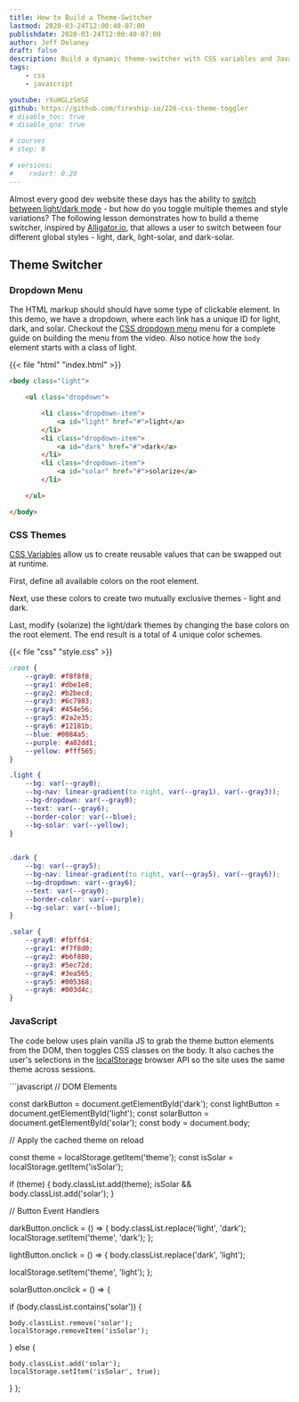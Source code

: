 ```yaml
---
title: How to Build a Theme-Switcher
lastmod: 2020-03-24T12:00:40-07:00
publishdate: 2020-03-24T12:00:40-07:00
author: Jeff Delaney
draft: false
description: Build a dynamic theme-switcher with CSS variables and JavaScript. 
tags: 
    - css
    - javascript

youtube: rXuHGLzSmSE
github: https://github.com/fireship-io/226-css-theme-toggler
# disable_toc: true
# disable_qna: true

# courses
# step: 0

# versions:
#    rxdart: 0.20
---
```


Almost every good dev website these days has the ability to [switch between light/dark mode](/snippets/light-dark-mode-theme-css) - but how do you toggle multiple themes and style variations? The following lesson demonstrates how to build a theme switcher, inspired by [Alligator.io](https://alligator.io), that allows a user to switch between four different global styles - light, dark, light-solar, and dark-solar. 

## Theme Switcher

### Dropdown Menu

The HTML markup should should have some type of clickable element. In this demo, we have a dropdown, where each link has a unique ID for light, dark, and solar. Checkout the [CSS dropdown menu](/snippets/basic-css-dropdown-menu) menu for a complete guide on building the menu from the video. Also notice how the `body` element starts with a class of light. 

{{< file "html" "index.html" >}}
```html
<body class="light">

    <ul class="dropdown">

        <li class="dropdown-item">
            <a id="light" href="#">light</a>
        </li>
        <li class="dropdown-item">
            <a id="dark" href="#">dark</a>
        </li>
        <li class="dropdown-item">
            <a id="solar" href="#">solarize</a>
        </li>

    </ul>

</body>
```

### CSS Themes

[CSS Variables](https://youtu.be/NtRmIp4eMjs) allow us to create reusable values that can be swapped out at runtime.

First, define all available colors on the root element.

Next, use these colors to create two mutually exclusive themes - light and dark. 
 
Last, modify (solarize) the light/dark themes by changing the base colors on the root element. The end result is a total of 4 unique color schemes. 

{{< file "css" "style.css" >}}
```css
:root {
    --gray0: #f8f8f8;
    --gray1: #dbe1e8;
    --gray2: #b2becd;
    --gray3: #6c7983;
    --gray4: #454e56;
    --gray5: #2a2e35;
    --gray6: #12181b;
    --blue: #0084a5;
    --purple: #a82dd1;
    --yellow: #fff565;
}

.light {
    --bg: var(--gray0);
    --bg-nav: linear-gradient(to right, var(--gray1), var(--gray3));
    --bg-dropdown: var(--gray0);
    --text: var(--gray6);
    --border-color: var(--blue);
    --bg-solar: var(--yellow);
}
  

.dark {
    --bg: var(--gray5);
    --bg-nav: linear-gradient(to right, var(--gray5), var(--gray6));
    --bg-dropdown: var(--gray6);
    --text: var(--gray0);
    --border-color: var(--purple);
    --bg-solar: var(--blue);
}

.solar {
    --gray0: #fbffd4;
    --gray1: #f7f8d0;
    --gray2: #b6f880;
    --gray3: #5ec72d;
    --gray4: #3ea565;
    --gray5: #005368;
    --gray6: #003d4c;
}
```

### JavaScript

The code below uses plain vanilla JS to grab the theme button elements from the DOM, then toggles CSS classes on the body. It also caches the user's selections in the [localStorage](https://developer.mozilla.org/en-US/docs/Web/API/Window/localStorage) browser API so the site uses the same theme across sessions. 

<File name="app.js">
  <JavaScript />
</File>
```javascript
// DOM Elements

const darkButton = document.getElementById('dark');
const lightButton = document.getElementById('light');
const solarButton = document.getElementById('solar');
const body = document.body;


// Apply the cached theme on reload

const theme = localStorage.getItem('theme');
const isSolar = localStorage.getItem('isSolar');

if (theme) {
  body.classList.add(theme);
  isSolar && body.classList.add('solar');
}

// Button Event Handlers

darkButton.onclick = () => {
  body.classList.replace('light', 'dark');
  localStorage.setItem('theme', 'dark');
};

lightButton.onclick = () => {
  body.classList.replace('dark', 'light');

  localStorage.setItem('theme', 'light');
};

solarButton.onclick = () => {

  if (body.classList.contains('solar')) {
    
    body.classList.remove('solar');
    localStorage.removeItem('isSolar');

  } else {

    body.classList.add('solar');
    localStorage.setItem('isSolar', true);

  }
};
```